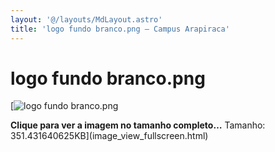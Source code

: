 ```yaml
---
layout: '@/layouts/MdLayout.astro'
title: 'logo fundo branco.png — Campus Arapiraca'
---
```




logo fundo branco.png
=====================







[<Image src="https://arapiraca.ufal.br/graduacao/ciencia-da-computacao/documentos/logo-do-curso/logo-cc-arapiraca-1.png/%40%40images/20c28e39-99d6-4879-a30b-801a639e0729.png" alt="logo fundo branco.png" inferSize />



**Clique para ver a imagem no tamanho completo…**
Tamanho: 351.431640625KB](image_view_fullscreen.html)







